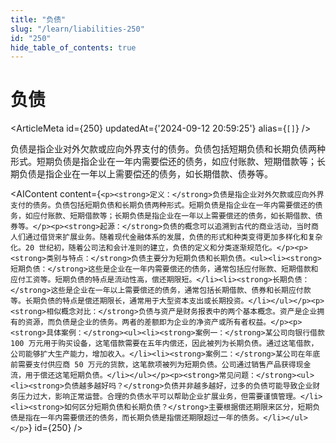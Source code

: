 ```yaml
---
title: "负债"
slug: "/learn/liabilities-250"
id: "250"
hide_table_of_contents: true
---
```



# 负债

<ArticleMeta id={250} updatedAt={'2024-09-12 20:59:25'} alias={`[]`} />
<div className='border-solid border-b border-t-0 my-4 border-[var(--ifm-color-gray-300)]' />

负债是指企业对外欠款或应向外界支付的债务。负债包括短期负债和长期负债两种形式。短期负债是指企业在一年内需要偿还的债务，如应付账款、短期借款等；长期负债是指企业在一年以上需要偿还的债务，如长期借款、债券等。

<AIContent content={`<p><strong>定义：</strong>负债是指企业对外欠款或应向外界支付的债务。负债包括短期负债和长期负债两种形式。短期负债是指企业在一年内需要偿还的债务，如应付账款、短期借款等；长期负债是指企业在一年以上需要偿还的债务，如长期借款、债券等。</p><p><strong>起源：</strong>负债的概念可以追溯到古代的商业活动，当时商人们通过借贷来扩展业务。随着现代金融体系的发展，负债的形式和种类变得更加多样化和复杂化。20 世纪初，随着公司法和会计准则的建立，负债的定义和分类逐渐规范化。</p><p><strong>类别与特点：</strong>负债主要分为短期负债和长期负债。<ul><li><strong>短期负债：</strong>这些是企业在一年内需要偿还的债务，通常包括应付账款、短期借款和应付工资等。短期负债的特点是流动性高，偿还期限短。</li><li><strong>长期负债：</strong>这些是企业在一年以上需要偿还的债务，通常包括长期借款、债券和长期应付款等。长期负债的特点是偿还期限长，通常用于大型资本支出或长期投资。</li></ul></p><p><strong>相似概念对比：</strong>负债与资产是财务报表中的两个基本概念。资产是企业拥有的资源，而负债是企业的债务。两者的差额即为企业的净资产或所有者权益。</p><p><strong>具体案例：</strong><ul><li><strong>案例一：</strong>某公司向银行借款 100 万元用于购买设备，这笔借款需要在五年内偿还，因此被列为长期负债。通过这笔借款，公司能够扩大生产能力，增加收入。</li><li><strong>案例二：</strong>某公司在年底前需要支付供应商 50 万元的货款，这笔款项被列为短期负债。公司通过销售产品获得现金流，用于偿还这笔短期负债。</li></ul></p><p><strong>常见问题：</strong><ul><li><strong>负债越多越好吗？</strong>负债并非越多越好，过多的负债可能导致企业财务压力过大，影响正常运营。合理的负债水平可以帮助企业扩展业务，但需要谨慎管理。</li><li><strong>如何区分短期负债和长期负债？</strong>主要根据偿还期限来区分，短期负债是指在一年内需要偿还的债务，而长期负债是指偿还期限超过一年的债务。</li></ul></p>`} id={250} />
